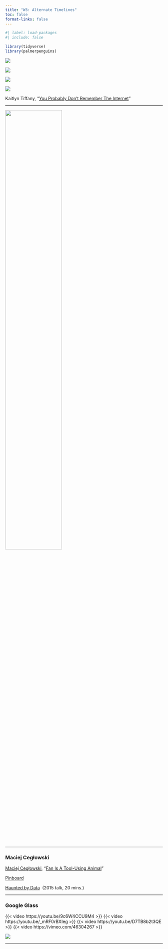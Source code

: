 ```yaml
---
title: "W3: Alternate Timelines"
toc: false
format-links: false
---
```

```r
#| label: load-packages
#| include: false

library(tidyverse)
library(palmerpenguins)
```

::: {.column-page layout="[[24, -1, 24, -1, 24, -1, 24, 1]]"}
[![](img/tumblrporn.jpeg)](http://www.instarbooks.com/books/tumblr-porn.html)

[![](img/toriamos.jpeg)](http://www.instarbooks.com/books/tori-amos-bootleg-webring.html)

[![](img/googleglass.jpeg)](http://www.instarbooks.com/books/google-glass.html)

[![](img/myspacescenequeens.jpeg)](http://www.instarbooks.com/books/myspace-scene-queens.html)
:::

Kaitlyn Tiffany, "[You Probably Don't Remember The Internet](pdf/tiffany-remember-internet.pdf)"

------------------------------------------------------------------------

[![](img/kaitlyn-tiffany.jpeg){width="60%" fig-align="left"}](https://us.macmillan.com/books/9780374539184/everythingineedigetfromyou)

------------------------------------------------------------------------

### Maciej Cegłowski

[Maciej Cegłowski](https://idlewords.com/about.htm), "[Fan Is A Tool-Using Animal](https://idlewords.com/talks/fan_is_a_tool_using_animal.htm)"

[Pinboard](http://pinboard.in/)

[Haunted by Data](https://idlewords.com/talks/haunted_by_data.htm)  (2015 talk, 20 mins.)

------------------------------------------------------------------------

### Google Glass

{{< video https://youtu.be/9c6W4CCU9M4 >}} {{< video https://youtu.be/_mRF0rBXIeg >}} {{< video https://youtu.be/D7TB8b2t3QE >}} {{< video https://vimeo.com/46304267 >}}

[![](img/insight.png){fig-align="left"}](https://www.explainxkcd.com/wiki/index.php/Category:Google_Glass)

------------------------------------------------------------------------
